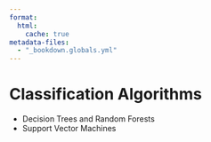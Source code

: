 ```yaml
---
format:
  html:
    cache: true
metadata-files: 
  - "_bookdown.globals.yml"
---
```


# Classification Algorithms

* Decision Trees and Random Forests
* Support Vector Machines